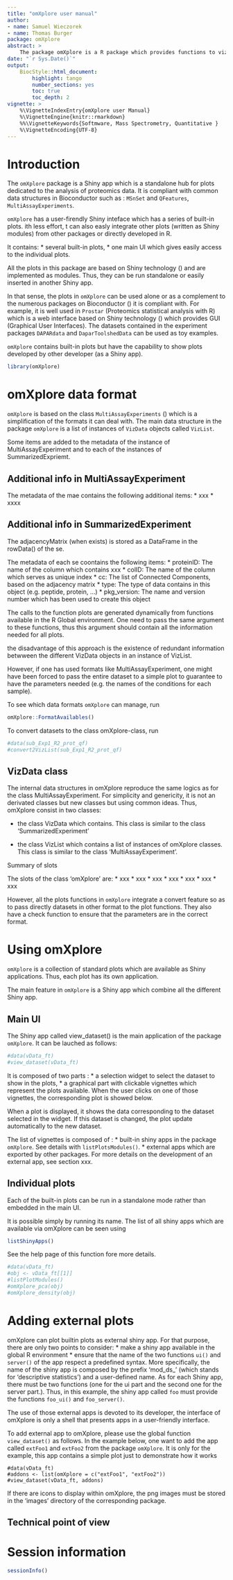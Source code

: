 ---
title: "omXplore user manual"
author: 
- name: Samuel Wieczorek
- name: Thomas Burger
package: omXplore
abstract: >
    The package omXplore is a R package which provides functions to vizualize quantitative data from label-free proteomics experiments. It can deal with common data formats in Bioconductor such as MSnSet, MultiAssayEperiments, QFeatures or even simple lists. This document covers the functionalities available in `r BiocStyle::pkg_ver('omXplore')`.
date: "`r Sys.Date()`"
output:
    BiocStyle::html_document:
        highlight: tango
        number_sections: yes
        toc: true
        toc_depth: 2
vignette: >
    %\VignetteIndexEntry{omXplore user Manual}
    %\VignetteEngine{knitr::rmarkdown}
    %%\VignetteKeywords{Softmware, Mass Spectrometry, Quantitative }
    %\VignetteEncoding{UTF-8}
---

\newcommand{\shellcmd}[1]{\\\indent\indent\texttt{\footnotesize\# #1}}

\newcommand{\Rcmd}[1]{\\\indent\indent\texttt{\footnotesize\# #1}}

\newcommand{\bordurefigure}[1]{\fbox{\includegraphics{#1}}}



# Introduction

The `omXplore` package is a Shiny app which is a standalone hub for plots
dedicated to the analysis of proteomics data. It is compliant with common data 
structures in Bioconductor such as : `MSnSet` and `QFeatures`, `MultiAssayExperiments`. 

`omXplore` has a user-firendly Shiny inteface which has a series of built-in plots. ith less effort, t can also easly integrate other plots (written as Shiny modules) from other packages or directly developed in R.

It contains:
* several built-in plots,
* one main UI which gives easily access to the individual plots.

All the plots in this package are based on Shiny technology 
(\url{http://shiny.rstudio.com/}) and are implemented as modules. Thus, they can be run standalone or easily inserted in another Shiny app.

In that sense, the plots in `omXplore` can be used alone or as a complement to 
the numerous packages on Bioconductor (\url{https://www.bioconductor.org/}) it is compliant with. For example, it is well used in `Prostar` (Proteomics statistical analysis with R) which is a 
web interface based on Shiny technology (\url{http://shiny.rstudio.com/}) which
provides GUI (Graphical User Interfaces).
The datasets contained in the experiment packages `DAPARdata` and `DaparToolshedData` can be used as toy examples.

`omXplore` contains built-in plots but have the capability to show plots developed by other developer (as a Shiny app).

```{r loagPkg, warning = FALSE, message = FALSE, echo = TRUE}
library(omXplore)
```

# omXplore data format

`omXplore` is based on the class `MultiAssayExperiments` (\url{https://www.bioconductor.org/packages/release/bioc/html/MultiAssayExperiment.html}) which is a 
simplification of the formats it can deal with. The main data structure in the
package `omXplore` is a list of instances of `VizData` objects called `VizList`.


Some items are added to the metadata of the instance of MultiAssayExperiment and to each
of the instances of SummarizedExpriemt.

## Additional info in MultiAssayExperiment

The metadata of the mae contains the following additional items:
* xxx
* xxxx

## Additional info in SummarizedExperiment

The adjacencyMatrix (when exists) is stored as a DataFrame in the rowData() of the se.


The metadata of each se coontains the following items:
* proteinID: The name of the column which contains xxx
* colID: The name of the column which serves as unique index 
* cc: The list of Connected Components, based on the adjacency matrix
* type: The type of data contains in this object (e.g. peptide, protein, ...)
* pkg_version: The name and version number which has been used to create this object



The calls to the function plots are generated dynamically from functions available
in the R Global environment. One need to pass the same argument to these functions,
thus this argument should contain all the information needed for all plots.

the disadvantage of this approach is the existence of redundant information betwween
the different VizData objects in an instance of VizList.

However, if one has used formats like MultiAssayExperiment, one might have been
forced to pass the entire dataset to a simple plot to guarantee to have the 
parameters needed (e.g. the names of the conditions for each sample).

To see which data formats `omXplore` can manage, run 

```{r FormatAvailables,  message = FALSE, warning = FALSE, echo = TRUE}
omXplore::FormatAvailables()
```

To convert datasets to the class omXplore-class, run

```{r convert2Viz, message = FALSE, warning = FALSE, echo = TRUE}
#data(sub_Exp1_R2_prot_qf)
#convert2VizList(sub_Exp1_R2_prot_qf)
```


## VizData class

The internal data structures in omXplore reproduce the same logics as for
the class MultiAssayExperiment. For simplicity and genericity, it is not
an derivated classes but new classes but using common ideas.
Thus, omXplore consist in two classes:

* the class VizData which contains. This class is similar to the class 
'SummarizedExperiment'


* the class VizList which contains a list of instances of omXplore classes. This class is similar to the class 'MultiAssayExperiment'.


Summary of slots


The slots of the class 'omXplore' are:
* xxx
* xxx
* xxx
* xxx
* xxx
* xxx
* xxx

However, all the plots functions in `omXplore` integrate a convert feature 
so as to pass directly datasets in other format to the plot functions. They
also have a check function to ensure that the parameters are in the correct
format.



# Using omXplore

`omXplore` is a collection of standard plots which are available as Shiny applications. Thus, each plot has its own application.

The main feature in `omXplore` is a Shiny app which combine all the different Shiny app.

## Main UI

The Shiny app called view_dataset() is the main application of the package
`omXplore`. It can be lauched as follows:


```{r view_dataset, eval=FALSE, fig.show='hide', message = FALSE, warning = FALSE, echo = TRUE}
#data(vData_ft)
#view_dataset(vData_ft)
```

It is composed of two parts :
* a selection widget to select the dataset to show in the plots,
* a graphical part with clickable vignettes which represent the plots 
available. When the user clicks on one of those vignettes, the corresponding 
plot is showed below.

When a plot is displayed, it shows the data corresponding to the dataset 
selected in the widget. If this dataset is changed, the plot update 
automatically to the new dataset.


The list of vignettes is composed of :
* built-in shiny apps in the package `omXplore`. See details with 
`listPlotsModules()`.
* external apps which are exported by other packages. For more details on the
development of an external app, see section xxx.






## Individual plots

Each of the built-in plots can be run in a standalone mode rather than embedded 
in the main UI.

It is possible simply by running its name. The list of all shiny apps which are 
available via omXplore can be seen using

```{r listShinyApps, eval = TRUE, message = FALSE, warning = FALSE, echo = TRUE}
listShinyApps()
```
See the help page of this function fore more details.


```{r ex_modules, eval = FALSE, fig.show='hide', message = FALSE, warning = FALSE, echo = TRUE}
#data(vData_ft)
#obj <- vData_ft[[1]]
#listPlotModules()
#omXplore_pca(obj)
#omXplore_density(obj)
```

# Adding external plots

omXplore can plot builtin plots as external shiny app. For that purpose, there 
are only two points to consider:
* make a shiny app available in the global R environment
* ensure that the name of the two functions `ui()` and `server()` of the app 
respect a predefined syntax. More specifically, the name of the shiny app is 
composed by the prefix 'mod_ds_' (which stands for 'descriptive statistics') and 
a user-defined name. As for each Shiny app, there must be two functions (one 
for the ui part and the second one for the server part.).
Thus, in this example, the shiny app called `foo` must provide the functions 
`foo_ui()` and `foo_server()`. 


The use of those external apps is devoted to its developer, the interface of 
omXplore is only a shell that presents apps in a user-friendly interface.

To add external app to omXplore, please use the global function `view_dataset()`
as follows. In the example below, one want to add the app called `extFoo1` and 
`extFoo2` from the package `omXplore`. It is only for the example, this app 
contains a simple plot just to demonstrate how it works

```
#data(vData_ft)
#addons <- list(omXplore = c("extFoo1", "extFoo2"))
#view_dataset(vData_ft, addons)
```


If there are icons to display within omXplore, the png images must be stored in
the 'images' directory of the corresponding package.


## Technical point of view



# Session information

```{r}
sessionInfo()
```
